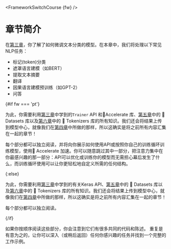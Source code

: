 <FrameworkSwitchCourse {fw} />

# 章节简介

在[第三章](/course/chapter3)，你了解了如何微调文本分类的模型。在本章中，我们将处理以下常见NLP任务：

- 标记(token)分类
- 遮罩语言建模（如BERT）
- 提取文本摘要
- 翻译
- 因果语言建模预训练（如GPT-2）
- 问答

{#if fw === 'pt'}

为此，你需要利用[第三章](/course/chapter3)中学到的`Trainer` API 和🤗Accelerate 库、[第五章](/course/chapter5)中的 🤗 Datasets 库以及[第六章](/course/chapter6)中的 🤗 Tokenizers 库的所有知识。我们还会将结果上传到模型中心，就像我们在[第四章](/course/chapter4)中所做的那样，所以这确实是将之前所有内容汇集在一起的章节！

每个部分都可以独立阅读，并将向你展示如何使用API或按照你自己的训练循环训练模型，使用🤗 Accelerate 加速。你可以随意跳过其中一部分，把注意力集中在你最感兴趣的那一部分：API可以优化或训练你的模型而无需担心幕后发生了什么，而训练循环使用可以让你更轻松地自定义所需的任何结构。

{:else}

为此，你需要利用[第三章](/course/chapter3)中学到的有关Keras API、[第五章](/course/chapter5)中的 🤗 Datasets 库以及[第六章](/course/chapter6)中的 🤗 Tokenizers 库的所有知识。我们还会将结果上传到模型中心，就像我们在[第四章](/course/chapter4)中所做的那样，所以这确实是将之前所有内容汇集在一起的章节！

每个部分都可以独立阅读。

{/if}


<Tip>

如果你按顺序阅读这些部分，你会注意到它们有很多共同的代码和陈述。 重复是有意为之的，让你可以深入（或稍后返回）任何你感兴趣的任务并找到一个完整的工作示例。

</Tip>
